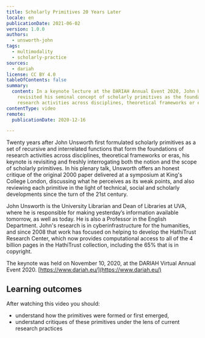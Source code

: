 ```yaml
---
title: Scholarly Primitives 20 Years Later
locale: en
publicationDate: 2021-06-02
version: 1.0.0
authors:
  - unsworth-john
tags:
  - multimodality
  - scholarly-practice
sources:
  - dariah
license: CC BY 4.0
tableOfContents: false
summary:
  content: In a keynote lecture at the DARIAH Annual Event 2020, John Unsworth
    revisited his seminal concept of scholarly primitives as the foundation of
    research activities across disciplines, theoretical frameworks or eras.
contentType: video
remote:
  publicationDate: 2020-12-16

---
```


Twenty years after John Unsworth first formulated scholarly primitives as a set of recursive and interrelated functions that form the foundations of research activities across disciplines, theoretical frameworks or eras, his keynote is revisiting and freshly interrogating both the notion and the scope of scholarly primitives. In his plenary talk, Unsworth offers an honest critique of the original 2000 paper delivered at a symposium at King's College London, discussing what he perceives as its weak points, and also reviewing each primitive in the light of technical, social and scholarly developments since the turn of the 21st century.

John Unsworth is the University Librarian and Dean of Libraries at UVA, where he is responsible for making yesterday’s information available tomorrow, as well as today. He is also a Professor in the English Department. John's research is in cyberinfrastructure for the humanities, and since 2008 that work has focused on helping to develop the HathiTrust Research Center, which now provides computational access to all of the 4 billion pages in the HathiTrust collection, including the 65% that is in copyright.

The keynote was held on November 10, 2020, at the DARIAH Virtual Annual Event 2020. [https://www.dariah.eu/](https://www.dariah.eu/)

## Learning outcomes

After watching this video you should:

- understand how the primitives were formed or first emerged,
- understand critiques of these primitives under the lens of current research practices

<VideoCard
  title="Click to view"
  subtitle="Scholarly Primitives 20 Years Later"
  id="XyruWlLDvlc"
  image="images/john-unsworth-keynote.png"
/>
